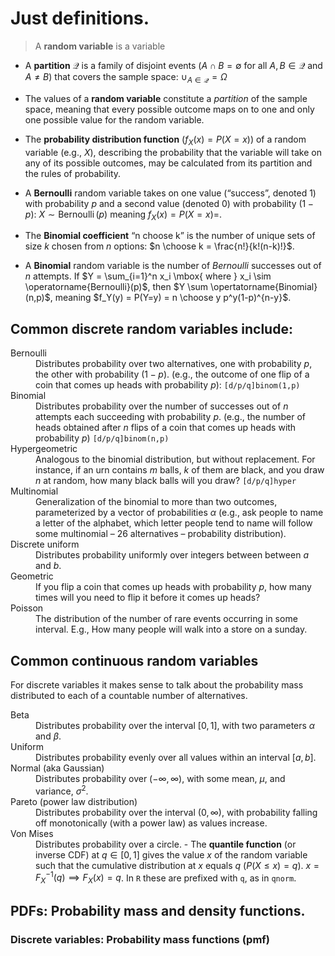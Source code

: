 # Just definitions.

> A **random variable** is a variable 

- A **partition** $\mathcal{Q}$ is a family of disjoint events ($A \cap B = \emptyset \mbox{ for all } A,B \in \mathcal{Q} \mbox{ and } A \neq B$) that covers the sample space: $\cup_{A \in \mathcal{Q}} = \Omega$

- The values of a **random variable** constitute a *partition* of the sample space, meaning that every possible outcome maps on to one and only one possible value for the random variable.

- The **probability distribution function** ($f_X(x) = P(X=x)$) of a random variable (e.g., $X$), describing the probability that the variable will take on any of its possible outcomes, may be calculated from its partition and the rules of probability.

- A **Bernoulli** random variable takes on one value ("success", denoted 1) with probability $p$ and a second value (denoted 0) with probability $(1-p)$:  $X \sim \operatorname{Bernoulli}(p)$ meaning $f_X(x) = P(X=x) =$.

- The **Binomial coefficient** "n choose k" is the number of unique sets of size $k$ chosen from $n$ options: $n \choose k = \frac{n!}{k!(n-k)!}$.

- A **Binomial** random variable is the number of *Bernoulli* successes out of $n$ attempts.  If $Y = \sum_{i=1}^n x_i  \mbox{ where } x_i \sim \operatorname{Bernoulli}(p)$, then $Y \sum \opertatorname{Binomial}(n,p)$, meaning $f_Y(y) = P(Y=y) = n \choose y p^y(1-p)^{n-y}$.




## Common discrete random variables include:

Bernoulli
:    Distributes probability over two alternatives, one with probability $p$, the other with probability $(1-p)$.  (e.g., the outcome of one flip of a coin that comes up heads with probability $p$):  `[d/p/q]binom(1,p)` 

Binomial
:  Distributes probability over the number of successes out of $n$ attempts each succeeding with probability $p$.  (e.g., the number of heads obtained after $n$ flips of a coin that comes up heads with probability $p$)  `[d/p/q]binom(n,p)` 

Hypergeometric
:   Analogous to the binomial distribution, but without replacement.  For instance, if an urn contains $m$ balls, $k$ of them are black, and you draw $n$ at random, how many black balls will you draw?  `[d/p/q]hyper` 

Multinomial
:    Generalization of the binomial to more than two outcomes, parameterized by a vector of probabilities $\alpha$ (e.g., ask people to name a letter of the alphabet, which letter people tend to name will follow some multinomial -- 26 alternatives -- probability distribution).

Discrete uniform
:     Distributes probability uniformly over integers between between $a$ and $b$.

Geometric
:    If you flip a coin that comes up heads with probability $p$, how many times will you need to flip it before it comes up heads?

Poisson
:    The distribution of the number of rare events occurring in some interval.  E.g., How many people will walk into a store on a sunday.


## Common continuous random variables

For discrete variables it makes sense to talk about the probability mass distributed to each of a countable number of alternatives. 

Beta
:    Distributes probability over the interval $[0,1]$, with two parameters $\alpha$ and $\beta$.

Uniform
:    Distributes probability evenly over all values within an interval $[a,b]$.

Normal (aka Gaussian)
:    Distributes probability over $(-\infty,\infty)$, with some mean, $\mu$, and variance, $\sigma^2$.

Pareto (power law distribution)
:    Distributes probability over the interval $(0,\infty)$, with probability falling off monotonically (with a power law) as values increase.

Von Mises
:    Distributes probability over a circle.
- The **quantile function** (or inverse CDF) at $q \in [0,1]$ gives the value $x$ of the random variable such that the cumulative distribution at $x$ equals $q$ ($P(X \leq x)=q$).  $x=F_X^{-1}(q) \implies F_X(x)=q$.  In `R` these are prefixed with `q`, as in `qnorm`.

## PDFs: Probability mass and density functions.

### Discrete variables: Probability mass functions (pmf)

